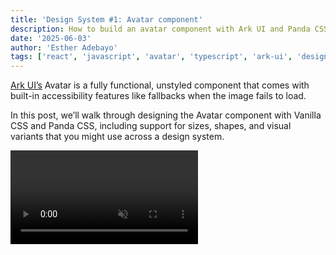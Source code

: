 ```yaml
---
title: 'Design System #1: Avatar component'
description: How to build an avatar component with Ark UI and Panda CSS
date: '2025-06-03'
author: 'Esther Adebayo'
tags: ['react', 'javascript', 'avatar', 'typescript', 'ark-ui', 'design-system'], 
---
```


[Ark UI’s](https://ark-ui.com/docs/components/avatar) Avatar is a fully functional, unstyled component that comes with
built-in accessibility features like fallbacks when the image fails to load.

In this post, we’ll walk through designing the Avatar component with Vanilla CSS and Panda CSS, including support for
sizes, shapes, and visual variants that you might use across a design system.

<video src="/blog/avatar/avatar-intro.mp4" autoPlay loop muted playsinline />

## Anatomy

To set up the avatar correctly, you'll need to understand its anatomy and how we name its parts. Each part includes
a data-part attribute to help identify them in the DOM.

<Anatomy id="avatar" />

- **root** - The outer wrapper of the avatar
- **image** - The user’s profile image
- **fallback** - If the image is missing, broken, or slow to load, the fallback is shown instead

Below is the simple usage of the Avatar component:

```jsx
import { Avatar } from '@ark-ui/react/avatar'

export const Basic = () => (
  <Avatar.Root>
    <Avatar.Fallback>PA</Avatar.Fallback>
    <Avatar.Image src="https://i.pravatar.cc/300" alt="avatar" />
  </Avatar.Root>
)
```

When rendered in the DOM, it looks like

```html
<div data-scope="avatar" data-part="root">
  <img data-scope="avatar" data-part="image" />
  <span data-scope="avatar" data-part="fallback">EA</span>
</div>
```

Each part of avatar component comes with **data attributes** like:

- `data-scope="avatar"`
- `data-part="root" | "image" | "fallback"`

This makes styling predictable for reusable design systems because you don’t need to invent class names like
`.my-avatar-img` or worry about conflicts.

## Styling

Most components come in different sizes, shapes, and variants, and if you’re not intentional with how you style, your
styles can quickly get out of hand.

That’s why it helps to start **_thinking in recipes_**.

A recipe is a structured way to define styles for a component including all its parts and variants in one place. With a
recipe, you can:

- Set up **base styles** that apply to every instance of the component.
- Add **size variants** (e.g., `sm`, `md`, `lg`) that adjust dimensions and font size.
- Include **visual variants** (e.g., `subtle`, `solid`, `outline`) for different use cases.
- Control **shape variants** (e.g., `rounded`, `square`, `circle`) to match your design system.

Essentially, recipes help you group related styles together and reuse them in a consistent way.

This keeps your components clean, your code easier to manage, and your design system more maintainable over time.

Here’s a breakdown of the available configuration options for the Avatar.

### **Size Options**

This affects both the width/height and font size (for fallback initials). Available values are:

- `xs` – extra small
- `sm` – small
- `md` – medium
- `lg` – large
- `xl` – extra large

<img src="/blog/avatar/size-options.png" alt="size-options" />

### Variant Options

The variant property controls the background and text color styles for the avatar.

Available values are:

- `subtle` – light background with accent text
- `solid` – bold background with white text
- `outline` – transparent background with a border

<img src="/blog/avatar/variant-options.png" alt="variant-options" />

### Shape Options

The shape option determines the avatar’s border-radius. Available values are:

- `rounded` – slightly rounded corners
- `square` – hard edges
- `full` – fully circular

<img src="/blog/avatar/shape-options.png" alt="shape-options" />

## Vanilla CSS

Let’s start by styling the Avatar using Vanilla CSS. To implement this, leverage CSS variables as much as possible to
avoid repetition.

> You can find the full source code for this project on
> [GitHub](https://github.com/estheragbaje/ark-react-vanilla-css/tree/avatar).

### Base Styles

These are the default, foundational styles applied to a component before any customization. Use `data-scope="avatar"`
and `data-part` attributes to target the different parts.

Add the following to your `avatar.css` stylesheet:

```css
/* Avatar root */
[data-scope='avatar'][data-part='root'] {
  display: inline-flex;
  align-items: center;
  justify-content: center;
  position: relative;
  font-weight: 500;
  vertical-align: top;
  user-select: none;
  flex-shrink: 0;

  width: var(--avatar-size, 40px);
  height: var(--avatar-size, 40px);
  font-size: var(--avatar-font-size, 1rem);
  border-radius: var(--avatar-radius, 9999px);
}

/* Avatar image */
[data-scope='avatar'][data-part='image'] {
  width: 100%;
  height: 100%;
  object-fit: cover;
  border-radius: var(--avatar-radius, 9999px);
}

/* Fallback */
[data-scope='avatar'][data-part='fallback'] {
  font-size: var(--avatar-font-size, 1rem);
  font-weight: 500;
  line-height: 1;
  text-transform: uppercase;
  border-radius: var(--avatar-radius, 9999px);
}
```

### Size Variant

Define classes for the small and large sizes using CSS variables.

```css

.avatar--xs {
  --avatar-size: 2rem;
  --avatar-font-size: 0.75rem;
}

.avatar--sm {
  --avatar-size: 2.25rem;
  --avatar-font-size: 0.875rem;
}

.avatar--md {
  --avatar-size: 2.5rem;
  --avatar-font-size: 1rem;
}

.avatar--lg {
  --avatar-size: 2.75rem;
  --avatar-font-size: 1rem;
}

.avatar--xl {
  --avatar-size: 3rem;
  --avatar-font-size: 1.125rem;

```

## Shape Variants

Change the look of the Avatar with shape variants

```css
.avatar--rounded {
  --avatar-radius: 12px;
}

.avatar--square {
  --avatar-radius: 0px;
}

.avatar--full {
  --avatar-radius: 9999px;
}
```

## Visual Variants

Lastly, define the look and feel of a component.

```css
.avatar--subtle {
  background-color: #e0e7ff;
  color: #4f46e5;
}

.avatar--solid {
  background-color: #4f46e5;
  color: #ffffff;
}

.avatar--outline {
  background-color: transparent;
  color: #4f46e5;
  border: 1px solid #e0e7ff;
}
```

## Using the Recipe

Now that we’ve defined our base styles, added a few sizes, shapes, and visual style variants, let’s put them all
together to see how it works in practice.

Here’s how you can apply styles to your avatar component using classes like `avatar--sm`, `avatar--rounded`, or
`avatar--solid`.

```tsx
<Avatar.Root className='avatar--sm'>
  <Avatar.Fallback>AB</Avatar.Fallback>
  <Avatar.Image src='https://i.pravatar.cc/300' alt='avatar' />
</Avatar.Root>

<Avatar.Root className='avatar--rounded'>
  <Avatar.Fallback>AB</Avatar.Fallback>
  <Avatar.Image src='https://i.pravatar.cc/300' alt='avatar' />
</Avatar.Root>

<Avatar.Root className='avatar--solid'>
  <Avatar.Fallback>AB</Avatar.Fallback>
  <Avatar.Image src='https://i.pravatar.cc/300' alt='avatar' />
</Avatar.Root>
```

## Combining size, variant and shape Classes

In addition to applying individual size classes, you can enhance the avatar's visual appearance by combining multiple
class-based variants.

This helps you get more flexibility and consistency across your UI components.

Here’s a full example of how you’ll use the defined styles on the Avatar.

```tsx
<Avatar.Root className="avatar--lg avatar--solid avatar--full">
  <Avatar.Fallback>AB</Avatar.Fallback>
  <Avatar.Image src="https://i.pravatar.cc/300" alt="avatar" />
</Avatar.Root>
```

This example renders a large, solid and fully rounded avatar.

## Panda CSS

Recipes are a built-in concept in Panda CSS and they integrate nicely with Ark UI components. To organize styles cleanly
across all parts of a component, we use a **slot recipe**. Slot recipes come in handy when you need to apply style
variations to multiple parts of a component.

We’ll also be using the built in [design tokens](https://panda-css.com/docs/theming/tokens) in Panda CSS.

> You can find the full source code for this project on
> [GitHub](https://github.com/estheragbaje/ark-react-panda-css/tree/avatar).

### Base Styles

To define the base styles, define a slot recipe, using the `sva` function, which maps to `data-scope="avatar"` and
`data-part` attributes.

A slot recipe has 5 main properties: `slots`, `className`, `base`, `variants` and `defaultVariants`.

Create an `avatar.ts` file and add the following to it

```tsx
// recipes/avatar.ts

import { sva } from '../../styled-system/css'
import { avatarAnatomy } from '@ark-ui/react/avatar'

export const avatarSlotRecipe = sva({
  slots: avatarAnatomy.keys(),
  className: 'avatar',
  base: {
    root: {
      display: 'inline-flex',
      alignItems: 'center',
      justifyContent: 'center',
      position: 'relative',
      fontWeight: 'medium',
      userSelect: 'none',
      flexShrink: '0',
      verticalAlign: 'top',
      w: '10',
      h: '10',
      fontSize: 'md',
      borderRadius: 'full',
    },
    image: {
      w: 'full',
      h: 'full',
      objectFit: 'cover',
      borderRadius: 'inherit',
    },
    fallback: {
      lineHeight: '1',
      fontWeight: 'medium',
      textTransform: 'uppercase',
      fontSize: 'md',
      borderRadius: 'inherit',
    },
  },
})
```

> `avatarAnatomy.keys()` is equivalent to listing out each part like so `[root, fallback, image]`

### Size Variant

Define the recipe for the size within the `size` key.

```tsx
import { sva } from '../../styled-system/css';
import { avatarAnatomy } from '@ark-ui/react/avatar'

export const avatarSlotRecipe = sva({
  slots: avatarAnatomy.keys(),
  className: 'avatar',
  base: {
     ... // base styles here
  },
   variants: {
    size: {
      xs: {
        root: { w: '8', h: '8', fontSize: 'xs' },
      },
      sm: {
        root: { w: '9', h: '9', fontSize: 'sm' },
      },
      md: {
        root: { w: '10', h: '10', fontSize: 'md' },
      },
      lg: {
        root: { w: '14', h: '14', fontSize: 'lg' },
      },
      xl: {
        root: { w: '16', h: '16', fontSize: 'xl' },
      },
    },
  },
});
```

### Shape Variants

Define the recipe for the shape within the `shape` key.

```tsx
import { sva } from '../../styled-system/css';
import { avatarAnatomy } from '@ark-ui/react/avatar'

export const avatarSlotRecipe = sva({
  slots: avatarAnatomy.keys(),
  className: 'avatar',
  base: {
      ... // base styles here
  },
  variants: {
    shape: {
      rounded: {
        root: { borderRadius: 'lg' },
      },
      square: {
        root: { borderRadius: '0' },
      },
      full: {
        root: { borderRadius: 'full' },
      },
    },

    },
  },
});
```

### Visual Variants

Define the recipe for the visual variants within the `variant` key.

```tsx
import { sva } from '../../styled-system/css';
import { avatarAnatomy } from '@ark-ui/react/avatar'

export const avatarSlotRecipe = sva({
  slots: avatarAnatomy.keys(),
  className: 'avatar',
  base: {
      ... // base styles here
  },
  variants: {
   variant: {
      subtle: {
        root: { bg: 'indigo.100', color: 'indigo.600' },
      },
      solid: {
        root: {
          bg: 'indigo.600',
          color: 'white',
        },
      },
      outline: {
        root: {
          bg: 'transparent',
          color: 'indigo.600',
          border: '1px solid #e0e7ff',
        },
      },
    },
  },
});
```

It’s a good practice to define `defaultVariants` when setting up your recipe. This allows you to specify which variant
values should be applied automatically if no specific variant is provided.

In this case you can set the default variants as `sm`, `full` and `subtle`.

```tsx
import { sva } from '../../styled-system/css';
import { avatarAnatomy } from '@ark-ui/react/avatar'

export const avatarSlotRecipe = sva({
  slots: avatarAnatomy.keys(),
  className: 'avatar',
  base: {
      ... // base styles here
  },
  variants:
		  ... // variants styles here
  },
   defaultVariants: {
    size: 'sm',
    shape: 'full',
    variant: 'subtle',
  },
});
```

## **Using the Recipe In Your Component**

To use this recipe in your component, import it:

```
 //avatar.tsx

import { avatarSlotRecipe } from './recipes/avatar';

```

Next, generate the styles for each part of the component:

```tsx
const classes = avatarSlotRecipe()
```

This returns an object with styles for each slot: `root`, `image`, and `fallback`.

You then apply the styles to each component part like this:

```tsx
<Avatar.Root className={classes.root}>
  <Avatar.Fallback className={classes.fallback}>PA</Avatar.Fallback>
  <Avatar.Image className={classes.image} src="https://i.pravatar.cc/300" alt="avatar" />
</Avatar.Root>
```

## Combining size, variant and shape

In addition to applying individual size classes, you can enhance the avatar's visual appearance by combining multiple
class-based variants. This helps you get more flexibility and consistency across your UI components.

```tsx
import { avatarSlotRecipe } from './recipes/avatar'

const classes = avatarSlotRecipe({ size: 'lg', variant: 'solid', shape: 'rounded' })

<Avatar.Root className={classes.root}>
  <Avatar.Fallback className={classes.fallback}>PA</Avatar.Fallback>
  <Avatar.Image className={classes.image} src="https://i.pravatar.cc/300" alt="avatar" />
</Avatar.Root>
```

This example renders a large, solid-colored, fully rounded avatar.

## **Conclusion**

Ark UI gives you the building blocks, but how you style those blocks is entirely up to you. Whether you're using Vanilla
CSS or a more scalable system like Panda CSS, the important thing is setting up your variants, sizes, and styles in a
way that’s easy to reuse and maintain as your design system grows.
